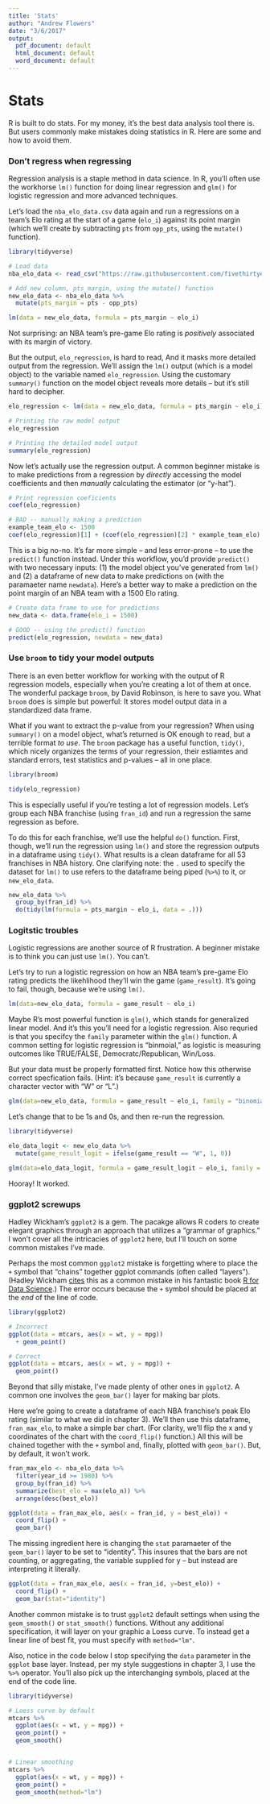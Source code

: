 ```yaml
---
title: 'Stats'
author: "Andrew Flowers"
date: "3/6/2017"
output:
  pdf_document: default
  html_document: default
  word_document: default
---
```

# Stats

R is built to do stats. For my money, it's the best data analysis tool there is. But users commonly make mistakes doing statistics in R. Here are some and how to avoid them.

### Don't regress when regressing

Regression analysis is a staple method in data science. In R, you'll often use the workhorse `lm()` function for doing linear regression and `glm()` for logistic regression and more advanced techniques. 

Let's load the `nba_elo_data.csv` data again and run a regressions on a team's Elo rating at the start of a game (`elo_i`) against its point margin (which we'll create by subtracting `pts` from `opp_pts`, using the `mutate()` function). 
```r
library(tidyverse)

# Load data
nba_elo_data <- read_csv("https://raw.githubusercontent.com/fivethirtyeight/data/master/nba-elo/nbaallelo.csv")
```

```r
# Add new column, pts_margin, using the mutate() function
new_elo_data <- nba_elo_data %>% 
  mutate(pts_margin = pts - opp_pts)

lm(data = new_elo_data, formula = pts_margin ~ elo_i)
```
Not surprising: an NBA team's pre-game Elo rating is _positively_ associated with its margin of victory.

But the output, `elo_regression`, is hard to read, And it masks more detailed output from the regression.  We'll assign the `lm()` output (which is a model object) to the variable named `elo_regression`. Using the customary `summary()` function on the model object reveals more details -- but it's still hard to decipher.
```r
elo_regression <- lm(data = new_elo_data, formula = pts_margin ~ elo_i)

# Printing the raw model output
elo_regression

# Printing the detailed model output 
summary(elo_regression)
```

Now let's actually use the regression output. A common beginner mistake is to make predictions from a regression by _directly_ accessing the model coefficients and then _manually_ calculating the estimator (or "y-hat").

```r

# Print regression coeficients
coef(elo_regression)

# BAD -- manually making a prediction
example_team_elo <- 1500
coef(elo_regression)[1] + (coef(elo_regression)[2] * example_team_elo)
```

This is a big no-no. It's far more simple -- and less error-prone -- to use the `predict()` function instead. Under this workflow, you'd provide `predict()` with two necessary inputs: (1) the model object you've generated from `lm()` and (2) a dataframe of new data to make predictions on (with the paramaeter name `newdata`). Here's a better way to make a prediction on the point margin of an NBA team with a 1500 Elo rating.

```r

# Create data frame to use for predictions
new_data <- data.frame(elo_i = 1500)

# GOOD -- using the predict() function
predict(elo_regression, newdata = new_data)
```

### Use `broom` to tidy your model outputs

There is an even better workflow for working with the output of R regression models, especially when you're creating a lot of them at once. The wonderful package `broom`, by David Robinson, is here to save you. What `broom` does is simple but powerful: It stores model output data in a standardized data frame. 

What if you want to extract the p-value from your regression? When using `summary()` on a model object, what's returned is OK enough to read, but a terrible format _to use_. The `broom` package has a useful function, `tidy()`, which nicely organizes the terms of your regression, their estiamtes and standard errors, test statistics and p-values -- all in one place.

```r
library(broom)

tidy(elo_regression)
```

This is especially useful if you're testing a lot of regression models. Let's group each NBA franchise (using `fran_id`) and run a regression the same regression as before. 

To do this for each franchise, we'll use the helpful `do()` function. First, though, we'll run the regression using `lm()` and store the regression outputs in a dataframe using `tidy()`. What results is a clean dataframe for all 53 franchises in NBA history. One clarifying note: the `.` used to specify the dataset for `lm()` to use refers to the dataframe being piped (`%>%`) to it, or `new_elo_data`.

```r
new_elo_data %>% 
  group_by(fran_id) %>% 
  do(tidy(lm(formula = pts_margin ~ elo_i, data = .)))
```

### Logitstic troubles

Logistic regressions are another source of R frustration. A beginner mistake is to think you can just use `lm()`. You can't. 

Let's try to run a logistic regression on how an NBA team's pre-game Elo rating predicts the likehlihood they'll win the game (`game_result`). It's going to fail, though, because we're using `lm()`.

```r
lm(data=new_elo_data, formula = game_result ~ elo_i)
```

Maybe R's most powerful function is `glm()`, which stands for generalized linear model. And it's this you'll need for a logistic regression. Also requried is that you specifcy the `family` parameter within the `glm()` function. A common setting for logistic regression is "binmoial," as logistic is measuring outcomes like TRUE/FALSE, Democratc/Republican, Win/Loss. 

But your data must be properly formatted first. Notice how this otherwise correct specfication fails. (Hint: it's because `game_result` is currently a character vector with "W" or "L".)

```r
glm(data=new_elo_data, formula = game_result ~ elo_i, family = "binomial")
```

Let's change that to be 1s and 0s, and then re-run the regression.

```r
library(tidyverse)

elo_data_logit <- new_elo_data %>% 
  mutate(game_result_logit = ifelse(game_result == "W", 1, 0))

glm(data=elo_data_logit, formula = game_result_logit ~ elo_i, family = "binomial")
```

Hooray! It worked.

### ggplot2 screwups

Hadley Wickham's `ggplot2` is a gem. The pacakge allows R coders to create elegant graphics through an approach that utilizes a "grammar of graphics." I won't cover all the intricacies of `ggplot2` here, but I'll touch on some common mistakes I've made.

Perhaps the most common `ggplot2` mistake is forgetting where to place the `+` symbol that "chains" together ggplot commands (often called "layers"). (Hadley Wickham [cites](http://r4ds.had.co.nz/data-visualisation.html#common-problems) this as a common mistake in his fantastic book [R for Data Science](http://r4ds.had.co.nz/).) The error occurs because the `+` symbol should be placed at the _end_ of the line of code.

```r
library(ggplot2)

# Incorrect
ggplot(data = mtcars, aes(x = wt, y = mpg))
  + geom_point()

# Correct 
ggplot(data = mtcars, aes(x = wt, y = mpg)) +
  geom_point()
```

Beyond that silly mistake, I've made plenty of other ones in `ggplot2`. A common one involves the `geom_bar()` layer for making bar plots. 

Here we're going to create a dataframe of each NBA franchise's peak Elo rating (similar to what we did in chapter 3). We'll then use this dataframe, `fran_max_elo`, to make a simple bar chart. (For clarity, we'll flip the x and y coordinates of the chart with the `coord_flip()` function.) All this will be chained together with the `+` symbol and, finally, plotted with `geom_bar()`. But, by default, it won't work.

```r
fran_max_elo <- nba_elo_data %>% 
  filter(year_id >= 1980) %>% 
  group_by(fran_id) %>% 
  summarize(best_elo = max(elo_n)) %>% 
  arrange(desc(best_elo))

ggplot(data = fran_max_elo, aes(x = fran_id, y = best_elo)) +
  coord_flip() +
  geom_bar()
```

The missing ingredient here is changing the `stat` paramaeter of the `geom_bar()` layer to be set to "identity". This insures that the bars are not counting, or aggregating, the variable supplied for y -- but instead are interpreting it literally.

```r
ggplot(data = fran_max_elo, aes(x = fran_id, y=best_elo)) +
  coord_flip() +
  geom_bar(stat="identity")
```


Another common mistake is to trust `ggplot2` default settings when using the `geom_smooth()` or `stat_smooth()` functions. Without any additional specification, it will layer on your graphic a Loess curve. To instead get a linear line of best fit, you must specify with `method="lm"`. 

Also, notice in the code below I stop specifying the `data` parameter in the `ggplot` base layer. Instead, per my style suggestions in chapter 3, I use the `%>%` operator. You'll also pick up the interchanging symbols, placed at the end of the code line.

```r
library(tidyverse)

# Loess curve by default
mtcars %>% 
  ggplot(aes(x = wt, y = mpg)) +
  geom_point() +
  geom_smooth()


# Linear smoothing
mtcars %>% 
  ggplot(aes(x = wt, y = mpg)) +
  geom_point() +
  geom_smooth(method="lm")
```